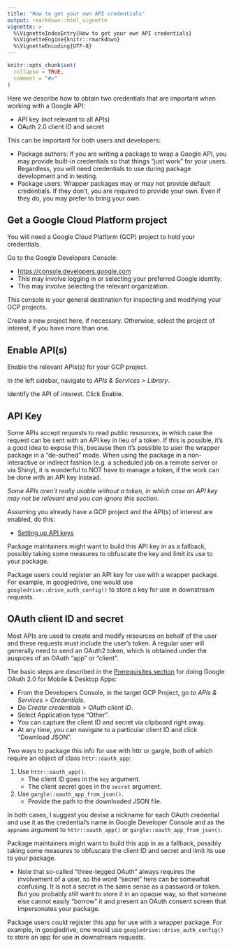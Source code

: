 ```yaml
---
title: "How to get your own API credentials"
output: rmarkdown::html_vignette
vignette: >
  %\VignetteIndexEntry{How to get your own API credentials}
  %\VignetteEngine{knitr::rmarkdown}
  %\VignetteEncoding{UTF-8}
---
```


```r
knitr::opts_chunk$set(
  collapse = TRUE,
  comment = "#>"
)
```

Here we describe how to obtain two credentials that are important when working with a Google API:

  * API key (not relevant to all APIs)
  * OAuth 2.0 client ID and secret
  
This can be important for both users and developers:

  * Package authors: If you are writing a package to wrap a Google API, you may provide built-in credentials so that things "just work" for your users. Regardless, you will need credentials to use during package development and in testing.
  * Package users: Wrapper packages may or may not provide default credentials. If they don't, you are required to provide your own. Even if they do, you may prefer to bring your own.
  
## Get a Google Cloud Platform project

You will need a Google Cloud Platform (GCP) project to hold your credentials.

Go to the Google Developers Console:

  * <https://console.developers.google.com>
  * This may involve logging in or selecting your preferred Google identity.
  * This may involve selecting the relevant organization.

This console is your general destination for inspecting and modifying your GCP projects.
  
Create a new project here, if necessary. Otherwise, select the project of interest, if you have more than one.

## Enable API(s)

Enable the relevant APIs(s) for your GCP project.

In the left sidebar, navigate to *APIs & Services > Library*.

Identify the API of interest. Click Enable.

## API Key

Some APIs accept requests to read public resources, in which case the request can be sent with an API key in lieu of a token. If this is possible, it's a good idea to expose this, because then it's possible to user the wrapper package in a "de-authed" mode. When using the package in a non-interactive or indirect fashion (e.g. a scheduled job on a remote server or via Shiny), it is wonderful to NOT have to manage a token, if the work can be done with an API key instead.

*Some APIs aren't really usable without a token, in which case an API key may not be relevant and you can ignore this section.*

Assuming you already have a GCP project and the API(s) of interest are enabled, do this:

  * [Setting up API keys](https://support.google.com/googleapi/answer/6158862)
  
Package maintainers might want to build this API key in as a fallback, possibly taking some measures to obfuscate the key and limit its use to your package.

Package users could register an API key for use with a wrapper package. For example, in googledrive, one would use `googledrive::drive_auth_config()` to store a key for use in downstream requests.

## OAuth client ID and secret

Most APIs are used to create and modify resources on behalf of the user and these requests must include the user's token. A regular user will generally need to send an OAuth2 token, which is obtained under the auspices of an OAuth "app" or "client".

The basic steps are described in the [Prerequisites section](https://developers.google.com/identity/protocols/OAuth2InstalledApp#prerequisites) for doing Google OAuth 2.0 for Mobile & Desktop Apps:

  * From the Developers Console, in the target GCP Project, go to *APIs & Services > Credentials*.
  * Do *Create credentials > OAuth client ID*.
  * Select Application type "Other".
  * You can capture the client ID and secret via clipboard right away.
  * At any time, you can navigate to a particular client ID and click "Download JSON".

Two ways to package this info for use with httr or gargle, both of which require an object of class `httr::oauth_app`:

  1. Use `httr::oauth_app()`.
     - The client ID goes in the `key` argument.
     - The client secret goes in the `secret` argument.
  1. Use `gargle::oauth_app_from_json()`.
     - Provide the path to the downloaded JSON file.

In both cases, I suggest you devise a nickname for each OAuth credential and use it as the credential's name in Google Developer Console and as the `appname` argument to `httr::oauth_app()` or `gargle::oauth_app_from_json()`.

Package maintainers might want to build this app in as a fallback, possibly taking some measures to obfuscate the client ID and secret and limit its use to your package.

  * Note that so-called "three-legged OAuth" always requires the involvement of a user, so the word "secret" here can be somewhat confusing. It is not a secret in the same sense as a password or token. But you probably still want to store it in an opaque way, so that someone else cannot easily "borrow" it and present an OAuth consent screen that impersonates your package.

Package users could register this app for use with a wrapper package. For example, in googledrive, one would use `googledrive::drive_auth_config()` to store an app for use in downstream requests.
